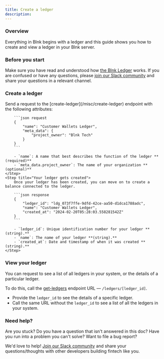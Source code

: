 ```yaml
---
title: Create a ledger
description:
---
```

### Overview

Everything in Blnk begins with a ledger and this guide shows you how to create and view a ledger in your Blnk server. 

### Before you start

Make sure you have read and understood how [the Blnk Ledger](/ledger/overview) works. If you are confused or have any questions, please [join our Slack community](https://join.slack.com/t/newworkspace-1tr5864/shared_invite/zt-2d9oejhwl-6VJsXV7Vmy0mCX2vzBXnWA) and share your questions in a relevant channel.

### Create a ledger
<Steps>
	<Step title="Decide a name for the ledger">
		Send a request to the [create-ledger](/misc/create-ledger) endpoint with the following attributes:
		
		```json request
		{
		    "name": "Customer Wallets Ledger",
		    "meta_data": {
		        "project_owner": "Blnk Tech"
		    }
		}
		```
		
		- `name`: A name that best describes the function of the ledger **(required)**
		- `meta_data.project_owner`: The name of your organization **(optional)**
	</Step>
	<Step title="Your ledger gets created">
		Once your ledger has been created, you can move on to create a balance connected to the ledger. 
		
		```json response
		{
		    "ledger_id": "ldg_073f7ffe-9dfd-42ce-aa50-d1dca1788adc",
		    "name": "Customer Wallets Ledger",
		    "created_at": "2024-02-20T05:28:03.558281542Z"
		}
		```
		
		- `ledger_id`: Unique identification number for your ledger **(string).**
		- `name`: The name of your ledger **(string).**
		- `created_at`: Date and timestamp of when it was created **(string).**
	</Step>
</Steps>

### View your ledger

You can request to see a list of all ledgers in your system, or the details of a particular ledger.

To do this, call the [get-ledgers](/misc/get-ledger) endpoint URL — `/ledgers/[ledger_id]`.

- Provide the `ledger_id` to see the details of a specific ledger.
- Call the same URL without the `ledger_id` to see a list of all the ledgers in your system.

### Need help?

Are you stuck? Do you have a question that isn't answered in this doc? Have you run into a problem you can't solve? Want to file a bug report?

We'd love to help! [Join our Slack community](https://join.slack.com/t/newworkspace-1tr5864/shared_invite/zt-2d9oejhwl-6VJsXV7Vmy0mCX2vzBXnWA) and share your questions/thoughts with other developers building fintech like you.